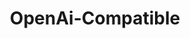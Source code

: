 ---
title: "OpenAi-Compatible"
description: "Welcome to the **OpenAI-Compatible API** documentation. This guide will help developers integrate with our API seamlessly. It replicates OpenAI's functionality while providing additional features like `mixTuningId` for enhanced customization."
---
